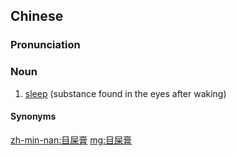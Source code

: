 ==Chinese==
{{zh-forms|type=21}}

===Pronunciation===
{{zh-pron
|mn=ba̍k-sái-ko
|cat=n
}}

===Noun===
{{zh-noun}}

# {{lb|zh|Min Nan}} [[sleep]] (substance found in the eyes after waking)

====Synonyms====
{{zh-dial|眼屎}}

[[zh-min-nan:目屎膏]]
[[mg:目屎膏]]
